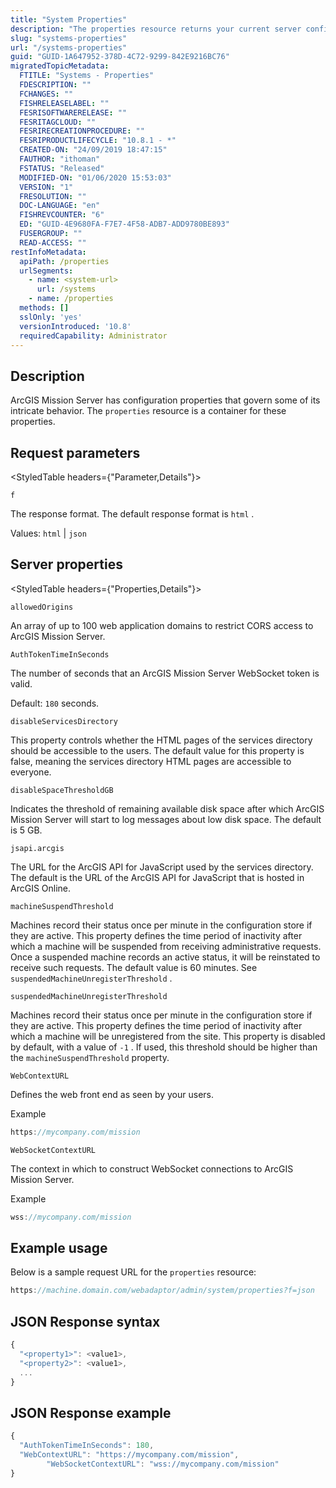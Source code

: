 ```yaml
---
title: "System Properties"
description: "The properties resource returns your current server configuration properties."
slug: "systems-properties"
url: "/systems-properties"
guid: "GUID-1A647952-378D-4C72-9299-842E9216BC76"
migratedTopicMetadata:
  FTITLE: "Systems - Properties"
  FDESCRIPTION: ""
  FCHANGES: ""
  FISHRELEASELABEL: ""
  FESRISOFTWARERELEASE: ""
  FESRITAGCLOUD: ""
  FESRIRECREATIONPROCEDURE: ""
  FESRIPRODUCTLIFECYCLE: "10.8.1 - *"
  CREATED-ON: "24/09/2019 18:47:15"
  FAUTHOR: "ithoman"
  FSTATUS: "Released"
  MODIFIED-ON: "01/06/2020 15:53:03"
  VERSION: "1"
  FRESOLUTION: ""
  DOC-LANGUAGE: "en"
  FISHREVCOUNTER: "6"
  ED: "GUID-4E9680FA-F7E7-4F58-ADB7-ADD9780BE893"
  FUSERGROUP: ""
  READ-ACCESS: ""
restInfoMetadata:
  apiPath: /properties
  urlSegments:
    - name: <system-url>
      url: /systems
    - name: /properties
  methods: []
  sslOnly: 'yes'
  versionIntroduced: '10.8'
  requiredCapability: Administrator
---
```


## Description

ArcGIS Mission Server has configuration properties that govern some of its intricate behavior. The `properties`  resource is a container for these properties.

##  Request parameters

<StyledTable headers={"Parameter,Details"}>

<StyledTableRow>

<StyledTableCell cellStyle="markdown">

`f` 

</StyledTableCell>

<StyledTableCell cellStyle="markdown">

The response format. The default response format is `html` .

Values: `html`  \| `json` 

</StyledTableCell>

</StyledTableRow>

</StyledTable>

## Server properties

<StyledTable headers={"Properties,Details"}>

<StyledTableRow>

<StyledTableCell cellStyle="markdown">

`allowedOrigins` 

</StyledTableCell>

<StyledTableCell cellStyle="markdown">

An array of up to 100 web application domains to restrict CORS access to  ArcGIS Mission Server.

</StyledTableCell>

</StyledTableRow>

<StyledTableRow>

<StyledTableCell cellStyle="markdown">

`AuthTokenTimeInSeconds` 

</StyledTableCell>

<StyledTableCell cellStyle="markdown">

The number of seconds that an ArcGIS Mission Server WebSocket token is valid.

Default: `180`  seconds.

</StyledTableCell>

</StyledTableRow>

<StyledTableRow>

<StyledTableCell cellStyle="markdown">

`disableServicesDirectory` 

</StyledTableCell>

<StyledTableCell cellStyle="markdown">

This property controls whether the HTML pages of the services directory should be accessible to the users. The default value for this property is false, meaning the services directory HTML pages are accessible to everyone.

</StyledTableCell>

</StyledTableRow>

<StyledTableRow>

<StyledTableCell cellStyle="markdown">

`disableSpaceThresholdGB` 

</StyledTableCell>

<StyledTableCell cellStyle="markdown">

Indicates the threshold of remaining available disk space after which  ArcGIS Mission Server will start to log messages about low disk space. The default is 5 GB.

</StyledTableCell>

</StyledTableRow>

<StyledTableRow>

<StyledTableCell cellStyle="markdown">

`jsapi.arcgis` 

</StyledTableCell>

<StyledTableCell cellStyle="markdown">

The URL for the ArcGIS API for JavaScript used by the services directory. The default is the URL of the ArcGIS API for JavaScript that is hosted in ArcGIS Online.

</StyledTableCell>

</StyledTableRow>

<StyledTableRow>

<StyledTableCell cellStyle="markdown">

`machineSuspendThreshold` 

</StyledTableCell>

<StyledTableCell cellStyle="markdown">

Machines record their status once per minute in the configuration store if they are active. This property defines the time period of inactivity after which a machine will be suspended from receiving administrative requests. Once a suspended machine records an active status, it will be reinstated to receive such requests. The default value is 60 minutes. See `suspendedMachineUnregisterThreshold` .

</StyledTableCell>

</StyledTableRow>

<StyledTableRow>

<StyledTableCell cellStyle="markdown">

`suspendedMachineUnregisterThreshold` 

</StyledTableCell>

<StyledTableCell cellStyle="markdown">

Machines record their status once per minute in the configuration store if they are active. This property defines the time period of inactivity after which a machine will be unregistered from the site. This property is disabled by default, with a value of `-1` . If used, this threshold should be higher than the `machineSuspendThreshold`  property.

</StyledTableCell>

</StyledTableRow>

<StyledTableRow>

<StyledTableCell cellStyle="markdown">

`WebContextURL` 

</StyledTableCell>

<StyledTableCell cellStyle="markdown">

Defines the web front end as seen by your users.

Example

```javascript
https://mycompany.com/mission
```

 

</StyledTableCell>

</StyledTableRow>

<StyledTableRow>

<StyledTableCell cellStyle="markdown">

`WebSocketContextURL` 

</StyledTableCell>

<StyledTableCell cellStyle="markdown">

The context in which to construct WebSocket connections to  ArcGIS Mission Server.

Example

```javascript
wss://mycompany.com/mission
```

 

</StyledTableCell>

</StyledTableRow>

</StyledTable>

## Example usage

Below is a sample request URL for the `properties`  resource:

```javascript
https://machine.domain.com/webadaptor/admin/system/properties?f=json
```

 

## JSON Response syntax

```javascript
{
  "<property1>": <value1>,
  "<property2>": <value1>,
  ...
}
```

 

## JSON Response example

```javascript
{
  "AuthTokenTimeInSeconds": 180,
  "WebContextURL": "https://mycompany.com/mission",
		"WebSocketContextURL": "wss://mycompany.com/mission"
}
```

 
